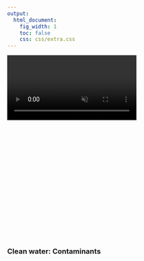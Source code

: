 ```yaml
---
output:
  html_document:
    fig_width: 1
    toc: false
    css: css/extra.css
---
```


<!-- <video autoplay muted loop id="myVideo"> -->
<!-- <source src="images/waves-ruvim-miksanskiy-pexels.mp4" type="video/mp4"> -->
<!-- </video> -->

<!-- <video autoplay muted loop id="myVideo"> -->
<!-- <source src="images/cliffs-rodnae-pexels.mp4" type="video/mp4"> -->
<!-- </video> -->

<video autoplay muted loop id="myVideo">
<source src="images/sea-ad-urpina-pexels.mp4" type="video/mp4">
</video>

<!-- EUT goal page title with banner image -->
<div class="page-lead" style="background-image:url(images/goals/jeremy-bishop-unsplash-cw.jpg);padding-top:270px">
<div class="wrap page-lead-content">
<h3 class="header"> 
Clean water: Contaminants
</h3>
</div>
</div>
